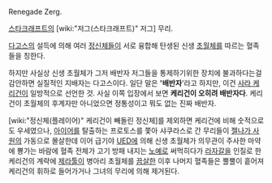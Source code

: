 Renegade Zerg.

[[스타크래프트]]의 [wiki:"저그(스타크래프트)" 저그] 무리.

[[다고스]]의 설득에 의해 여러 [[정신체]]들이 서로 융합해 탄생된 신생 [[초월체]]를 따르는 혈족들을 칭한다.

하지만 사실상 신생 초월체가 그저 배반자 저그들을 통제하기위한 장치에 불과하다는걸 감안하면 실질적인 지배자는 다고스이다. 일단 말은 ''''배반자''''라고 하지만, 이건 [[사라 케리건]]이 일방적으로 선언한 것. 사실 이쪽 입장에서 보면 '''케리건이 오히려 배반자다'''. 케리건이 초월체의 후계자만 아니었으면 정통성이고 뭐도 없는 진짜 배반자.

[wiki:"정신체(플레이어)" 케리건이 빼돌린 정신체]를 제외하면 케리건에 비해 숫적으로도 우세였으나, [[아이어]]를 탈출하는 프로토스를 쫓아 샤쿠라스로 간 무리들이 [[젤나가 사원]]의 가동으로 몰살한데 이어 급기야 [[UED]]에 의해 신생 초월체가 의무관이 주사한 마약에 뿅가는 바람에 혈족 전체가 고기 방패 내지는 [[노예]]로 써먹히다가 [[라자갈]]을 인질로 한 케리건의 계략에 [[제라툴]]이 병아리 초월체를 [[끔살]]한 이후 나머지 혈족들은 뿔뿔이 흩어져 케리건의 휘하로 들어가거나 그녀의 무리에 의해 제거된다.
